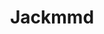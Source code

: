 ---
title: Jackmmd
description: Ciberseguridad y Hacking Ético
template: splash
hero:
  tagline: Bienvenido
  image:
    file: ../../assets/houston.webp
  actions:
    - text: Ejemplos
      link: /docker/commands
      icon: right-arrow
    - text: Empezar
      link: /docker/commands
      icon: external
      variant: minimal
---